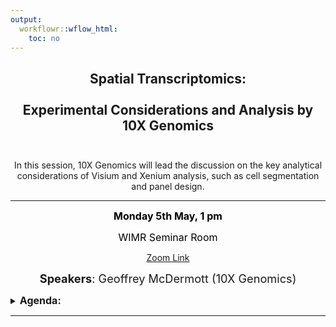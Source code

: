 ```yaml
---
output:
  workflowr::wflow_html:
    toc: no
---
```


<div style="text-align: center">

## **Spatial Transcriptomics:** <br><br>Experimental Considerations and Analysis by 10X Genomics<br><br>

In this session, 10X Genomics will lead the discussion on the key analytical considerations of Visium and Xenium analysis, such as cell segmentation and panel design.<hr>

<read-time><span style="color:black;"><font size="3">**Monday 5th May, 1 pm**</font></span></read-time>

<read-time><span style="color:black;"><font size="3">WIMR Seminar Room</font></span></read-time>

<read-time>[Zoom Link](https://uni-sydney.zoom.us/j/88508688184)</read-time>

<span style="font-size:1.3em">**Speakers**: Geoffrey McDermott (10X Genomics)</span>

</div>


<details ><summary><font size=3>**Agenda:**</font></summary>
<div style="text-align: left;">

<hr>

- **1-1:45**: Xenium (Panel design, Cell Segmentation, Data Analysis Options and new products/proteomics)   
- **1:45-2:15**: *Afternoon tea*        
- **2:15-2:45**: Visium HD (Data analysis options, new products - nuclei/cell segmentation + Visium HD 3')    
- **2:45-3:30**: Loupe and Xenium Explorer & Question Time    
</div>

</details>
<hr>





